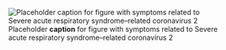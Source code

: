 ![Placeholder __caption__ for figure with symptoms related to Severe acute respiratory
syndrome–related coronavirus 2](/img/placeholder.jpg)